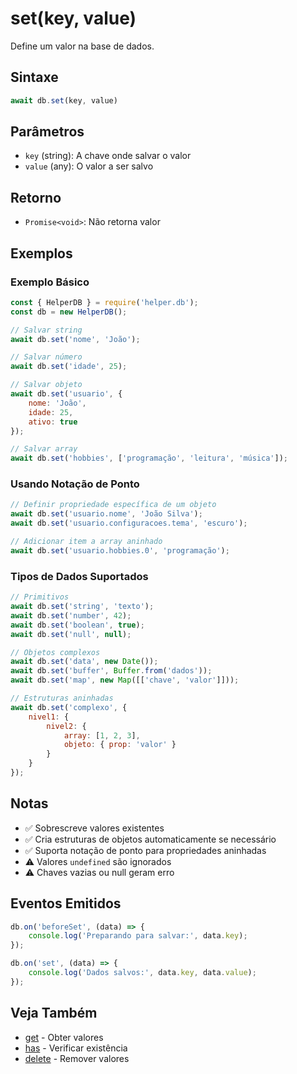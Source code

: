 

# set(key, value)

Define um valor na base de dados.

## Sintaxe

```javascript
await db.set(key, value)
```

## Parâmetros

- `key` (string): A chave onde salvar o valor
- `value` (any): O valor a ser salvo

## Retorno

- `Promise<void>`: Não retorna valor

## Exemplos

### Exemplo Básico
```javascript
const { HelperDB } = require('helper.db');
const db = new HelperDB();

// Salvar string
await db.set('nome', 'João');

// Salvar número
await db.set('idade', 25);

// Salvar objeto
await db.set('usuario', {
    nome: 'João',
    idade: 25,
    ativo: true
});

// Salvar array
await db.set('hobbies', ['programação', 'leitura', 'música']);
```

### Usando Notação de Ponto
```javascript
// Definir propriedade específica de um objeto
await db.set('usuario.nome', 'João Silva');
await db.set('usuario.configuracoes.tema', 'escuro');

// Adicionar item a array aninhado
await db.set('usuario.hobbies.0', 'programação');
```

### Tipos de Dados Suportados
```javascript
// Primitivos
await db.set('string', 'texto');
await db.set('number', 42);
await db.set('boolean', true);
await db.set('null', null);

// Objetos complexos
await db.set('data', new Date());
await db.set('buffer', Buffer.from('dados'));
await db.set('map', new Map([['chave', 'valor']]));

// Estruturas aninhadas
await db.set('complexo', {
    nivel1: {
        nivel2: {
            array: [1, 2, 3],
            objeto: { prop: 'valor' }
        }
    }
});
```

## Notas

- ✅ Sobrescreve valores existentes
- ✅ Cria estruturas de objetos automaticamente se necessário
- ✅ Suporta notação de ponto para propriedades aninhadas
- ⚠️ Valores `undefined` são ignorados
- ⚠️ Chaves vazias ou null geram erro

## Eventos Emitidos

```javascript
db.on('beforeSet', (data) => {
    console.log('Preparando para salvar:', data.key);
});

db.on('set', (data) => {
    console.log('Dados salvos:', data.key, data.value);
});
```

## Veja Também

- [get](./get.mdx) - Obter valores
- [has](./has.mdx) - Verificar existência
- [delete](./delete.mdx) - Remover valores

